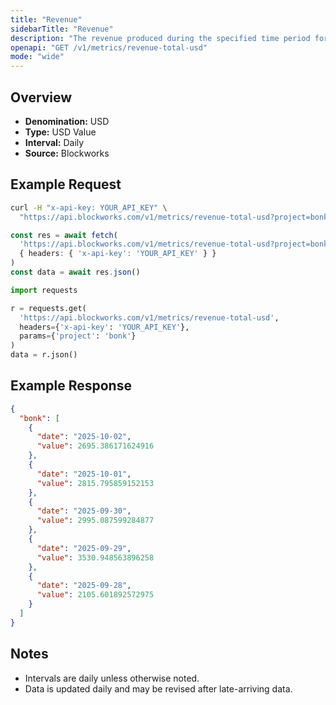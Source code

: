 ```yaml
---
title: "Revenue"
sidebarTitle: "Revenue"
description: "The revenue produced during the specified time period for given project."
openapi: "GET /v1/metrics/revenue-total-usd"
mode: "wide"
---
```


## Overview

- **Denomination:** USD
- **Type:** USD Value
- **Interval:** Daily
- **Source:** Blockworks

## Example Request

<CodeGroup>

```bash cURL
curl -H "x-api-key: YOUR_API_KEY" \
  "https://api.blockworks.com/v1/metrics/revenue-total-usd?project=bonk"
```

```typescript TypeScript
const res = await fetch(
  'https://api.blockworks.com/v1/metrics/revenue-total-usd?project=bonk',
  { headers: { 'x-api-key': 'YOUR_API_KEY' } }
)
const data = await res.json()
```

```python Python
import requests

r = requests.get(
  'https://api.blockworks.com/v1/metrics/revenue-total-usd',
  headers={'x-api-key': 'YOUR_API_KEY'},
  params={'project': 'bonk'}
)
data = r.json()
```

</CodeGroup>

## Example Response

```json
{
  "bonk": [
    {
      "date": "2025-10-02",
      "value": 2695.386171624916
    },
    {
      "date": "2025-10-01",
      "value": 2815.795859152153
    },
    {
      "date": "2025-09-30",
      "value": 2995.087599284877
    },
    {
      "date": "2025-09-29",
      "value": 3530.948563896258
    },
    {
      "date": "2025-09-28",
      "value": 2105.601892572975
    }
  ]
}
```

## Notes
- Intervals are daily unless otherwise noted.
- Data is updated daily and may be revised after late-arriving data.